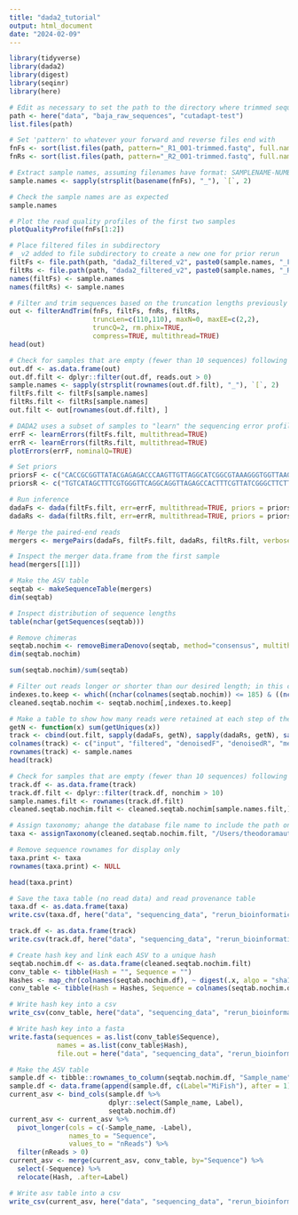```yaml
---
title: "dada2_tutorial"
output: html_document
date: "2024-02-09"
---
```


```r
library(tidyverse)
library(dada2)
library(digest)
library(seqinr)
library(here)
```

```r
# Edit as necessary to set the path to the directory where trimmed sequences are.
path <- here("data", "baja_raw_sequences", "cutadapt-test")
list.files(path)
```

```r
# Set 'pattern' to whatever your forward and reverse files end with
fnFs <- sort(list.files(path, pattern="_R1_001-trimmed.fastq", full.names = TRUE))
fnRs <- sort(list.files(path, pattern="_R2_001-trimmed.fastq", full.names = TRUE))

# Extract sample names, assuming filenames have format: SAMPLENAME-NUMBER_XXX.fastq
sample.names <- sapply(strsplit(basename(fnFs), "_"), `[`, 2)

# Check the sample names are as expected
sample.names
```

```r
# Plot the read quality profiles of the first two samples
plotQualityProfile(fnFs[1:2])
```

```r
# Place filtered files in subdirectory
# _v2 added to file subdirectory to create a new one for prior rerun
filtFs <- file.path(path, "dada2_filtered_v2", paste0(sample.names, "_F_filt.fastq.gz"))
filtRs <- file.path(path, "dada2_filtered_v2", paste0(sample.names, "_R_filt.fastq.gz"))
names(filtFs) <- sample.names
names(filtRs) <- sample.names

# Filter and trim sequences based on the truncation lengths previously generated
out <- filterAndTrim(fnFs, filtFs, fnRs, filtRs, 
                     truncLen=c(110,110), maxN=0, maxEE=c(2,2), 
                     truncQ=2, rm.phix=TRUE,
                     compress=TRUE, multithread=TRUE)
head(out)
```

```r
# Check for samples that are empty (fewer than 10 sequences) following all the processing
out.df <- as.data.frame(out)
out.df.filt <- dplyr::filter(out.df, reads.out > 0)
sample.names <- sapply(strsplit(rownames(out.df.filt), "_"), `[`, 2)
filtFs.filt <- filtFs[sample.names]
filtRs.filt <- filtRs[sample.names]
out.filt <- out[rownames(out.df.filt), ]
```

```r
# DADA2 uses a subset of samples to "learn" the sequencing error profiles
errF <- learnErrors(filtFs.filt, multithread=TRUE)
errR <- learnErrors(filtRs.filt, multithread=TRUE)
plotErrors(errF, nominalQ=TRUE)
```

```r
# Set priors
priorsF <- c("CACCGCGGTTATACGAGAGACCCAAGTTGTTAGGCATCGGCGTAAAGGGTGGTTAAGGCAATACCCAAACTAAAGCCGAACATCTTCCAAGCCGTCATACGCACACGAAGACAAGAAGCCCGATAACGAAAGTGGCTCTAACCTGCCTGAACCCACGAAAGCTATGACA", "CACCGCGGTTATACGAGAGGTCCAAGTTGTTAGCCCTCGGCGTAAAGAGTGGTTAAAGTAAAAAACAAAACTGAGGTCGAACATCTTCAAGGCAGTTATACGCTCCCGAGGATATGAAGCACAATCACGAAAGTAGCCTCACCCTGCTTGAACCCACGAAAGCTAGGACA", "CACCGCGGTTATACGAGAGACCCAAGTTGATAGACCCCGGCGTAAAGAGTGGTTAAGATTTATTTATACTTAAAGCCGAACGCCCTCAAAGCAGTTATACGCACCCGAGGGTATGAAGCCCAATCGCGAAAGTGGCTTTATTACTCCTGACTCCACGAAAGCTAAGGAA")
priorsR <- c("TGTCATAGCTTTCGTGGGTTCAGGCAGGTTAGAGCCACTTTCGTTATCGGGCTTCTTGTCTTCGTGTGCGTATGACGGCTTGGAAGATGTTCGGCTTTAGTTTGGGTATTGCCTTAACCACCCTTTACGCCGATGCCTAACAACTTGGGTCTCTCGTATAACCGCGGTG", "TGTCCTAGCTTTCGTGGGTTCAAGCAGGGTGAGGCTACTTTCGTGATTGTGCTTCATATCCTCGGGAGCGTATAACTGCCTTGAAGATGTTCGACCTCAGTTTTGTTTTTTACTTTAACCACTCTTTACGCCGAGGGCTAACAACTTGGACCTCTCGTATAACCGCGGTG", "TTCCTTAGCTTTCGTGGAGTCAGGAGTAATAAAGCCACTTTCGCGATTGGGCTTCATACCCTCGGGTGCGTATAACTGCTTTGAGGGCGTTCGGCTTTAAGTATAAATAAATCTTAACCACTCTTTACGCCGGGGTCTATCAACTTGGGTCTCTCGTATAACCGCGGTG")

# Run inference
dadaFs <- dada(filtFs.filt, err=errF, multithread=TRUE, priors = priorsF)
dadaRs <- dada(filtRs.filt, err=errR, multithread=TRUE, priors = priorsR)
```

```r
# Merge the paired-end reads
mergers <- mergePairs(dadaFs, filtFs.filt, dadaRs, filtRs.filt, verbose=TRUE)

# Inspect the merger data.frame from the first sample
head(mergers[[1]])
```

```r
# Make the ASV table
seqtab <- makeSequenceTable(mergers)
dim(seqtab)

# Inspect distribution of sequence lengths
table(nchar(getSequences(seqtab)))
```

```r
# Remove chimeras
seqtab.nochim <- removeBimeraDenovo(seqtab, method="consensus", multithread=TRUE, verbose=TRUE)
dim(seqtab.nochim)

sum(seqtab.nochim)/sum(seqtab)
```

```r
# Filter out reads longer or shorter than our desired length; in this case MiFish lengths should be between 163 and 185 bp
indexes.to.keep <- which((nchar(colnames(seqtab.nochim)) <= 185) & ((nchar(colnames(seqtab.nochim))) >= 163))
cleaned.seqtab.nochim <- seqtab.nochim[,indexes.to.keep]
```

```r
# Make a table to show how many reads were retained at each step of the process
getN <- function(x) sum(getUniques(x))
track <- cbind(out.filt, sapply(dadaFs, getN), sapply(dadaRs, getN), sapply(mergers, getN), rowSums(cleaned.seqtab.nochim))
colnames(track) <- c("input", "filtered", "denoisedF", "denoisedR", "merged", "nonchim")
rownames(track) <- sample.names
head(track)
```

```r
# Check for samples that are empty (fewer than 10 sequences) following all the processing
track.df <- as.data.frame(track)
track.df.filt <- dplyr::filter(track.df, nonchim > 10)
sample.names.filt <- rownames(track.df.filt)
cleaned.seqtab.nochim.filt <- cleaned.seqtab.nochim[sample.names.filt,]
```

```r
# Assign taxonomy; ahange the database file name to include the path on your system
taxa <- assignTaxonomy(cleaned.seqtab.nochim.filt, "/Users/theodoramautz/Desktop/SIO/Research/baja_edna/baja_edna_git/data/reference_databases/12S_efc_derep_and_clean-Baja-v3.fa", tryRC=TRUE, multithread=TRUE)

# Remove sequence rownames for display only
taxa.print <- taxa 
rownames(taxa.print) <- NULL

head(taxa.print)
```

```r
# Save the taxa table (no read data) and read provenance table
taxa.df <- as.data.frame(taxa)
write.csv(taxa.df, here("data", "sequencing_data", "rerun_bioinformatics_newseqs", "Baja_MiFish_taxa_table_newseqs_v4.csv"), row.names=TRUE)

track.df <- as.data.frame(track)
write.csv(track.df, here("data", "sequencing_data", "rerun_bioinformatics_newseqs", "Baja_MiFish_reads_track_v4.csv"), row.names=TRUE)

# Create hash key and link each ASV to a unique hash
seqtab.nochim.df <- as.data.frame(cleaned.seqtab.nochim.filt)
conv_table <- tibble(Hash = "", Sequence = "")
Hashes <- map_chr(colnames(seqtab.nochim.df), ~ digest(.x, algo = "sha1", serialize = F, skip = "auto"))
conv_table <- tibble(Hash = Hashes, Sequence = colnames(seqtab.nochim.df))

# Write hash key into a csv
write_csv(conv_table, here("data", "sequencing_data", "rerun_bioinformatics_newseqs", "Baja_MiFish_hash_key_v4.csv"))

# Write hash key into a fasta
write.fasta(sequences = as.list(conv_table$Sequence), 
            names = as.list(conv_table$Hash),
            file.out = here("data", "sequencing_data", "rerun_bioinformatics_newseqs", "Baja_MiFish_ASVs_v4.fasta"))

# Make the ASV table
sample.df <- tibble::rownames_to_column(seqtab.nochim.df, "Sample_name")
sample.df <- data.frame(append(sample.df, c(Label="MiFish"), after = 1))
current_asv <- bind_cols(sample.df %>%
                         dplyr::select(Sample_name, Label),
                         seqtab.nochim.df)
current_asv <- current_asv %>%
  pivot_longer(cols = c(-Sample_name, -Label),
               names_to = "Sequence",
               values_to = "nReads") %>%
  filter(nReads > 0)
current_asv <- merge(current_asv, conv_table, by="Sequence") %>%
  select(-Sequence) %>%
  relocate(Hash, .after=Label)

# Write asv table into a csv
write_csv(current_asv, here("data", "sequencing_data", "rerun_bioinformatics_newseqs", "Baja_MiFish_ASVs_v4.csv"))
```
